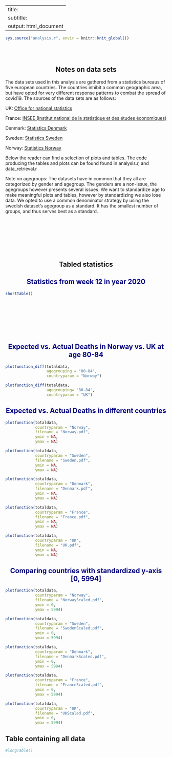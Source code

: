 
---
title: <center>BAN420 Term Paper</center>
subtitle: 
output: html_document
---

```r
sys.source("analysis.r", envir = knitr::knit_global())
```
<br><br>
<h2><center> Notes on data sets </center></h2>

<p> 
The data sets used in this analysis are gathered from a statistics bureaus of five european countries. The countries inhibit a common geographic area, but have opted for very different response patterns to combat the spread of covid19. The sources of the data sets are as follows:
</p>

<p>

UK: <a href = "https://www.ons.gov.uk/peoplepopulationandcommunity/birthsdeathsandmarriages/deaths"> 
        Office for national statistics
</a>

</P>

<p>

France: <a href = "https://www.insee.fr/en/statistiques/4493808?sommaire=4493845"> 
        INSEE (Institut national de la statistique et des études économiques)
</a>
</P>


<p>

Denmark: <a href = "https://www.statbank.dk/dodc2"> 
        Statistics Denmark
</a>

</P>

<p>

Sweden: <a href = "https://www.scb.se/en/finding-statistics/statistics-by-subject-area/population/population-composition/population-statistics/"> 
        Statistics Sweden
</a>

</P>

<p>

Norway: <a href = "https://www.ssb.no/statbank/table/07995/"> 
        Statistics Norway
</a>

</P>

<p> 

Below the reader can find a selection of plots and tables.
The code producing the tables and plots can be found found in analysis.r, and data_retrieval.r



Note on agegroups:
The datasets have in common that they all are categorized by gender and agegroup. The genders are a non-issue, 
the agegroups however presents several issues. We want to standardize age to make meaningful plots and tables, however by
standardizing we also lose data. We opted to use a common denominator strategy by using the swedish dataset's agegroup as a standard. It has the smallest number of groups, and thus serves best as a standard. 


    

</p>


<br><br><br><br><br><br>
<h2><center> Tabled statistics </center> </h2>

<h2><center><span style ="color : rgb(0,0,128);"> Statistics from week 12 in year 2020 </span></center></h2>

```r


shortTable()

```


<br><br><br><br><br><br>
<h2><center><span style ="color : rgb(0,0,128);"> Expected vs. Actual Deaths in Norway vs. UK at age 80-84 </span></center></h2>
  
```r
plotfunction_diff(totaldata, 
                  agegrouping = "80-84",
                  countryparam = "Norway")

plotfunction_diff(totaldata, 
                  agegrouping= "80-84",
                  countryparam = "UK")

```


<h2><center><span style ="color : rgb(0,0,128);"> Expected vs. Actual Deaths in different countries </span></center></h2>
```r

plotfunction(totaldata,
             countryparam = "Norway",
             filename = "Norway.pdf",
             ymin = NA,
             ymax = NA)

plotfunction(totaldata,
             countryparam = "Sweden",
             filename = "Sweden.pdf",
             ymin = NA,
             ymax = NA)

plotfunction(totaldata,
             countryparam = "Denmark",
             filename = "Denmark.pdf",
             ymin = NA,
             ymax = NA)

plotfunction(totaldata,
             countryparam = "France",
             filename = "France.pdf",
             ymin = NA,
             ymax = NA)

plotfunction(totaldata,
             countryparam = "UK",
             filename = "UK.pdf",
             ymin = NA,
             ymax = NA)
```


<h2><center><span style ="color : rgb(0,0,128);"> Comparing countries with standardized y-axis [0, 5994] </span></center></h2>
```r

plotfunction(totaldata,
             countryparam = "Norway",
             filename = "NorwayScaled.pdf",
             ymin = 0,
             ymax = 5994)

plotfunction(totaldata,
             countryparam = "Sweden",
             filename = "SwedenScaled.pdf",
             ymin = 0,
             ymax = 5994)

plotfunction(totaldata,
             countryparam = "Denmark",
             filename = "DenmarkScaled.pdf",
             ymin = 0,
             ymax = 5994)

plotfunction(totaldata,
             countryparam = "France",
             filename = "FranceScaled.pdf",
             ymin = 0,
             ymax = 5994)

plotfunction(totaldata,
             countryparam = "UK",
             filename = "UKScaled.pdf",
             ymin = 0,
             ymax = 5994)


```

<h2> Table containing all data </h2>

```r


#longTable()

```



